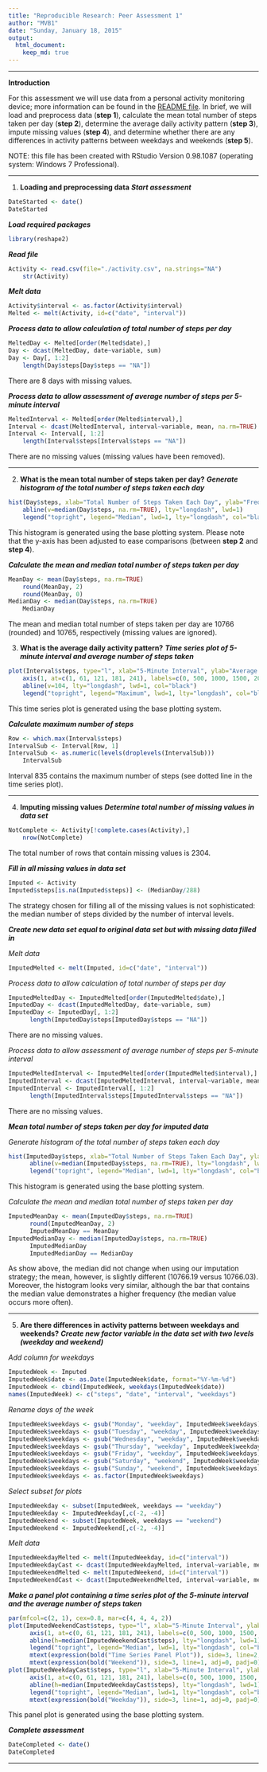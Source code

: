 ```yaml
---
title: "Reproducible Research: Peer Assessment 1"
author: "MVB1"
date: "Sunday, January 18, 2015"
output: 
  html_document:
    keep_md: true
---
```



***


**Introduction**

For this assessment we will use data from a personal activity monitoring device; more information can be found in the [README file](https://github.com/MVB1/RepData_PeerAssessment1/blob/master/README.md). In brief, we will load and preprocess data (**step 1**), calculate the mean total number of steps taken per day (**step 2**), determine the average daily activity pattern (**step 3**), impute missing values (**step 4**), and determine whether there are any differences in activity patterns between weekdays and weekends (**step 5**). 

NOTE: this file has been created with RStudio Version 0.98.1087 (operating system: Windows 7 Professional). 


***


(1) **Loading and preprocessing data**
***Start assessment***
  
```r
DateStarted <- date()
DateStarted
```

***Load required packages***
  
```r
library(reshape2)
```

***Read file***
  
```r
Activity <- read.csv(file="./activity.csv", na.strings="NA")
    str(Activity)
```

***Melt data***
  
```r
Activity$interval <- as.factor(Activity$interval)
Melted <- melt(Activity, id=c("date", "interval"))
```

***Process data to allow calculation of total number of steps per day***
  
```r
MeltedDay <- Melted[order(Melted$date),]
Day <- dcast(MeltedDay, date~variable, sum)
Day <- Day[, 1:2]
    length(Day$steps[Day$steps == "NA"])
```
There are 8 days with missing values.

***Process data to allow assessment of average number of steps per 5-minute interval***
  
```r
MeltedInterval <- Melted[order(Melted$interval),]
Interval <- dcast(MeltedInterval, interval~variable, mean, na.rm=TRUE)
Interval <- Interval[, 1:2]
    length(Interval$steps[Interval$steps == "NA"])
```
There are no missing values (missing values have been removed).


***


(2) **What is the mean total number of steps taken per day?**
***Generate histogram of the total number of steps taken each day***
  
```r
hist(Day$steps, xlab="Total Number of Steps Taken Each Day", ylab="Frequency", ylim=c(0, 25), yaxp=c(0, 25, n=5), main="Steps Histogram", col="lightsteelblue", breaks=10)
    abline(v=median(Day$steps, na.rm=TRUE), lty="longdash", lwd=1)
    legend("topright", legend="Median", lwd=1, lty="longdash", col="black")
```

This histogram is generated using the base plotting system. Please note that the y-axis has been adjusted to ease comparisons (between **step 2** and **step 4**).

***Calculate the mean and median total number of steps taken per day***
  
```r
MeanDay <- mean(Day$steps, na.rm=TRUE)
    round(MeanDay, 2)
    round(MeanDay, 0)
MedianDay <- median(Day$steps, na.rm=TRUE)
    MedianDay
```
The mean and median total number of steps taken per day are 10766 (rounded) and 10765, respectively (missing values are ignored).

(3) **What is the average daily activity pattern?**
***Time series plot of 5-minute interval and average number of steps taken***  
  
```r
plot(Interval$steps, type="l", xlab="5-Minute Interval", ylab="Average Number of Steps", ylim=c(0, 210), yaxp=c(0, 210, n=3), main="Time Series Plot", col="steelblue", xaxt="n")
    axis(1, at=c(1, 61, 121, 181, 241), labels=c(0, 500, 1000, 1500, 2000))
    abline(v=104, lty="longdash", lwd=1, col="black")
    legend("topright", legend="Maximum", lwd=1, lty="longdash", col="black")
```

This time series plot is generated using the base plotting system.

***Calculate maximum number of steps***
  
```r
Row <- which.max(Interval$steps)
IntervalSub <- Interval[Row, 1]
IntervalSub <- as.numeric(levels(droplevels(IntervalSub)))
    IntervalSub
```
Interval 835 contains the maximum number of steps (see dotted line in the time series plot).


***


(4) **Imputing missing values**
***Determine total number of missing values in data set***
  
```r
NotComplete <- Activity[!complete.cases(Activity),]
    nrow(NotComplete)
```
The total number of rows that contain missing values is 2304.
  
***Fill in all missing values in data set***
  
```r
Imputed <- Activity
Imputed$steps[is.na(Imputed$steps)] <- (MedianDay/288)
```
The strategy chosen for filling all of the missing values is not sophisticated: the median number of steps divided by the number of interval levels.

***Create new data set equal to original data set but with missing data filled in***
    
*Melt data*
    
```r
ImputedMelted <- melt(Imputed, id=c("date", "interval"))
```
    
*Process data to allow calculation of total number of steps per day*
    
```r
ImputedMeltedDay <- ImputedMelted[order(ImputedMelted$date),]
ImputedDay <- dcast(ImputedMeltedDay, date~variable, sum)
ImputedDay <- ImputedDay[, 1:2]
      length(ImputedDay$steps[ImputedDay$steps == "NA"])
```
There are no missing values.
    
*Process data to allow assessment of average number of steps per 5-minute interval*
    
```r
ImputedMeltedInterval <- ImputedMelted[order(ImputedMelted$interval),]
ImputedInterval <- dcast(ImputedMeltedInterval, interval~variable, mean, na.rm=TRUE)
ImputedInterval <- ImputedInterval[, 1:2]
      length(ImputedInterval$steps[ImputedInterval$steps == "NA"])
```
There are no missing values.
    
***Mean total number of steps taken per day for imputed data***
    
*Generate histogram of the total number of steps taken each day*
    
```r
hist(ImputedDay$steps, xlab="Total Number of Steps Taken Each Day", ylab="Frequency", ylim=c(0, 25), yaxp=c(0, 25, n=5), main="Imputed Steps Histogram", col="lightsteelblue", breaks=10)
      abline(v=median(ImputedDay$steps, na.rm=TRUE), lty="longdash", lwd=1)
      legend("topright", legend="Median", lwd=1, lty="longdash", col="black")  
```

This histogram is generated using the base plotting system.
    
*Calculate the mean and median total number of steps taken per day*
    
```r
ImputedMeanDay <- mean(ImputedDay$steps, na.rm=TRUE)
      round(ImputedMeanDay, 2)
      ImputedMeanDay == MeanDay
ImputedMedianDay <- median(ImputedDay$steps, na.rm=TRUE)
      ImputedMedianDay
      ImputedMedianDay == MedianDay
```
As show above, the median did not change when using our imputation strategy; the mean, however, is slightly different (10766.19 versus 10766.03). Moreover, the histogram looks very similar, although the bar that contains the median value demonstrates a higher frequency (the median value occurs more often).


***


(5) **Are there differences in activity patterns between weekdays and weekends?**
***Create new factor variable in the data set with two levels (weekday and weekend)***
    
*Add column for weekdays*
    
```r
ImputedWeek <- Imputed    
ImputedWeek$date <- as.Date(ImputedWeek$date, format="%Y-%m-%d")     
ImputedWeek <- cbind(ImputedWeek, weekdays(ImputedWeek$date))   
names(ImputedWeek) <- c("steps", "date", "interval", "weekdays")
```
    
*Rename days of the week*
    
```r
ImputedWeek$weekdays <- gsub("Monday", "weekday", ImputedWeek$weekdays)    
ImputedWeek$weekdays <- gsub("Tuesday", "weekday", ImputedWeek$weekdays) 
ImputedWeek$weekdays <- gsub("Wednesday", "weekday", ImputedWeek$weekdays)
ImputedWeek$weekdays <- gsub("Thursday", "weekday", ImputedWeek$weekdays)
ImputedWeek$weekdays <- gsub("Friday", "weekday", ImputedWeek$weekdays)
ImputedWeek$weekdays <- gsub("Saturday", "weekend", ImputedWeek$weekdays)
ImputedWeek$weekdays <- gsub("Sunday", "weekend", ImputedWeek$weekdays)
ImputedWeek$weekdays <- as.factor(ImputedWeek$weekdays)
```
    
*Select subset for plots*
    
```r
ImputedWeekday <- subset(ImputedWeek, weekdays == "weekday")
ImputedWeekday <- ImputedWeekday[,c(-2, -4)]
ImputedWeekend <- subset(ImputedWeek, weekdays == "weekend")
ImputedWeekend <- ImputedWeekend[,c(-2, -4)]
```
    
*Melt data*
    
```r
ImputedWeekdayMelted <- melt(ImputedWeekday, id=c("interval"))
ImputedWeekdayCast <- dcast(ImputedWeekdayMelted, interval~variable, mean)      
ImputedWeekendMelted <- melt(ImputedWeekend, id=c("interval"))
ImputedWeekendCast <- dcast(ImputedWeekendMelted, interval~variable, mean)
```

***Make a panel plot containing a time series plot of the 5-minute interval and the average number of steps taken***
  
```r
par(mfcol=c(2, 1), cex=0.8, mar=c(4, 4, 4, 2))       
plot(ImputedWeekendCast$steps, type="l", xlab="5-Minute Interval", ylab="Average Number of Steps", ylim=c(0, 210), yaxp=c(0, 210, n=3), main=NULL, col="steelblue", xaxt="n")
      axis(1, at=c(0, 61, 121, 181, 241), labels=c(0, 500, 1000, 1500, 2000))      
      abline(h=median(ImputedWeekendCast$steps), lty="longdash", lwd=1)
      legend("topright", legend="Median", lwd=1, lty="longdash", col="black")  
      mtext(expression(bold("Time Series Panel Plot")), side=3, line=2, cex=1.2)     
      mtext(expression(bold("Weekend")), side=3, line=1, adj=0, padj=0)    
plot(ImputedWeekdayCast$steps, type="l", xlab="5-Minute Interval", ylab="Average Number of Steps", ylim=c(0, 210), yaxp=c(0, 210, n=3), main=NULL, col="steelblue", xaxt="n")
      axis(1, at=c(0, 61, 121, 181, 241), labels=c(0, 500, 1000, 1500, 2000))
      abline(h=median(ImputedWeekdayCast$steps), lty="longdash", lwd=1)   
      legend("topright", legend="Median", lwd=1, lty="longdash", col="black")   
      mtext(expression(bold("Weekday")), side=3, line=1, adj=0, padj=0) 
```

This panel plot is generated using the base plotting system.

***Complete assessment***
  
```r
DateCompleted <- date()
DateCompleted
```


***


